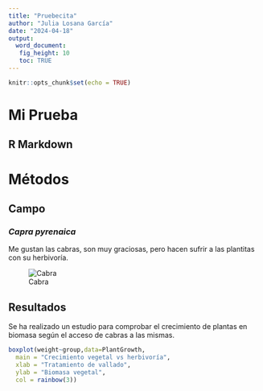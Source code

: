 ```yaml
---
title: "Pruebecita"
author: "Julia Losana García"
date: "2024-04-18"
output: 
  word_document:
   fig_height: 10
   toc: TRUE 
---
```


```r
knitr::opts_chunk$set(echo = TRUE)
```

# Mi Prueba

## R Markdown

# Métodos

## Campo

### *Capra pyrenaica*

Me gustan las cabras, son muy graciosas, pero hacen sufrir a las plantitas con su herbivoría.

![Cabra](cabra_499_orig.jpg)

## Resultados

Se ha realizado un estudio para comprobar el crecimiento de plantas en biomasa según el acceso de cabras a las mismas.

```r
boxplot(weight~group,data=PlantGrowth,
  main = "Crecimiento vegetal vs herbivoría",
  xlab = "Tratamiento de vallado",
  ylab = "Biomasa vegetal",
  col = rainbow(3))
  
```
